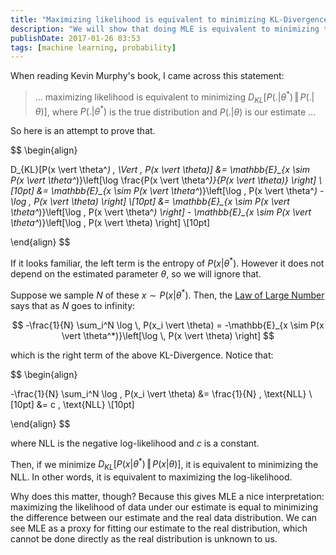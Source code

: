 ```yaml
---
title: "Maximizing likelihood is equivalent to minimizing KL-Divergence"
description: "We will show that doing MLE is equivalent to minimizing the KL-Divergence between the estimator and the true distribution."
publishDate: 2017-01-26 03:53
tags: [machine learning, probability]
---
```


When reading Kevin Murphy's book, I came across this statement:

> ... maximizing likelihood is equivalent to minimizing $D_{KL}[P(. \vert \theta^*) \, \Vert \, P(. \vert \theta)]$, where $P(. \vert \theta^*)$ is the true distribution and $P(. \vert \theta)$ is our estimate ...

So here is an attempt to prove that.

$$
\begin{align}

D_{KL}[P(x \vert \theta^*) \, \Vert \, P(x \vert \theta)] &= \mathbb{E}_{x \sim P(x \vert \theta^*)}\left[\log \frac{P(x \vert \theta^*)}{P(x \vert \theta)} \right] \\[10pt]
        &= \mathbb{E}_{x \sim P(x \vert \theta^*)}\left[\log \, P(x \vert \theta^*) - \log \, P(x \vert \theta) \right] \\[10pt]
        &= \mathbb{E}_{x \sim P(x \vert \theta^*)}\left[\log \, P(x \vert \theta^*) \right] - \mathbb{E}_{x \sim P(x \vert \theta^*)}\left[\log \, P(x \vert \theta) \right] \\[10pt]

\end{align}
$$

If it looks familiar, the left term is the entropy of $P(x \vert \theta^*)$. However it does not depend on the estimated parameter $\theta$, so we will ignore that.

Suppose we sample $N$ of these $x \sim P(x \vert \theta^*)$. Then, the [Law of Large Number](https://en.wikipedia.org/wiki/Law_of_large_numbers) says that as $N$ goes to infinity:

$$
-\frac{1}{N} \sum_i^N \log \, P(x_i \vert \theta) = -\mathbb{E}_{x \sim P(x \vert \theta^*)}\left[\log \, P(x \vert \theta) \right]
$$

which is the right term of the above KL-Divergence. Notice that:

$$
\begin{align}

-\frac{1}{N} \sum_i^N \log \, P(x_i \vert \theta) &= \frac{1}{N} \, \text{NLL} \\[10pt]
                                                  &= c \, \text{NLL} \\[10pt]

\end{align}
$$

where NLL is the negative log-likelihood and $c$ is a constant.

Then, if we minimize $D_{KL}[P(x \vert \theta^*) \, \Vert \, P(x \vert \theta)]$, it is equivalent to minimizing the NLL. In other words, it is equivalent to maximizing the log-likelihood.

Why does this matter, though? Because this gives MLE a nice interpretation: maximizing the likelihood of data under our estimate is equal to minimizing the difference between our estimate and the real data distribution. We can see MLE as a proxy for fitting our estimate to the real distribution, which cannot be done directly as the real distribution is unknown to us.
